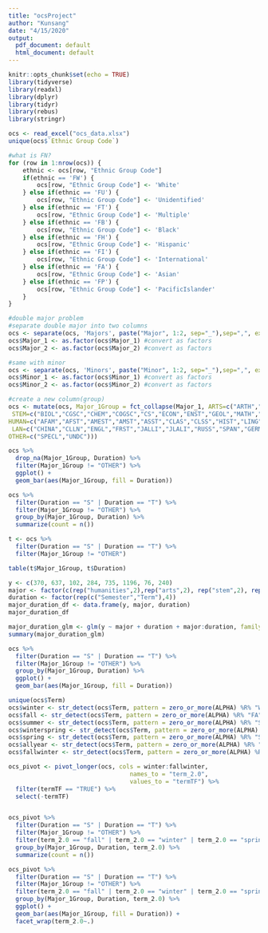 ```yaml
---
title: "ocsProject"
author: "Kunsang"
date: "4/15/2020"
output:
  pdf_document: default
  html_document: default
---
```


```r
knitr::opts_chunk$set(echo = TRUE)
library(tidyverse)
library(readxl)
library(dplyr)
library(tidyr)
library(rebus)
library(stringr)
```

```r
ocs <- read_excel("ocs_data.xlsx")
unique(ocs$`Ethnic Group Code`)
```
```r
#what is FN? 
for (row in 1:nrow(ocs)) {
    ethnic <- ocs[row, "Ethnic Group Code"]
    if(ethnic == 'FW') {
        ocs[row, "Ethnic Group Code"] <- 'White'
    } else if(ethnic == 'FU') {
        ocs[row, "Ethnic Group Code"] <- 'Unidentified'
    } else if(ethnic == 'FT') {
        ocs[row, "Ethnic Group Code"] <- 'Multiple'
    } else if(ethnic == 'FB') {
        ocs[row, "Ethnic Group Code"] <- 'Black'
    } else if(ethnic == 'FH') {
        ocs[row, "Ethnic Group Code"] <- 'Hispanic'
    } else if(ethnic == 'FI') {
        ocs[row, "Ethnic Group Code"] <- 'International'
    } else if(ethnic == 'FA') {
        ocs[row, "Ethnic Group Code"] <- 'Asian'
    } else if(ethnic == 'FP') {
        ocs[row, "Ethnic Group Code"] <- 'PacificIslander'
    }
}
```

```r
#double major problem
#separate double major into two columns
ocs <- separate(ocs, 'Majors', paste("Major", 1:2, sep="_"),sep=",", extra = "drop")
ocs$Major_1 <- as.factor(ocs$Major_1) #convert as factors
ocs$Major_2 <- as.factor(ocs$Major_2) #convert as factors

#same with minor
ocs <- separate(ocs, 'Minors', paste("Minor", 1:2, sep="_"),sep=",", extra = "drop")
ocs$Minor_1 <- as.factor(ocs$Minor_1) #convert as factors
ocs$Minor_2 <- as.factor(ocs$Minor_2) #convert as factors

#create a new column(group)
ocs <- mutate(ocs, Major_1Group = fct_collapse(Major_1, ARTS=c("ARTH","ARTS","CAMS","DANCE","MUSC","THEA"),
 STEM=c("BIOL","CGSC","CHEM","COGSC","CS","ECON","ENST","GEOL","MATH","MATS","PHYS","PSYC","STAT"),
HUMAN=c("AFAM","AFST","AMEST","AMST","ASST","CLAS","CLSS","HIST","LING","LTAM","PHIL","POSC","POSI","PPHHI","RELG","SOAN","WGST"),
 LAN=c("CHINA","CLLN","ENGL","FRST","JALLI","JLALI","RUSS","SPAN","GERM"),
OTHER=c("SPECL","UNDC")))
```

```r
ocs %>% 
  drop_na(Major_1Group, Duration) %>% 
  filter(Major_1Group != "OTHER") %>% 
  ggplot() +
  geom_bar(aes(Major_1Group, fill = Duration))
```

```r
ocs %>% 
  filter(Duration == "S" | Duration == "T") %>% 
  filter(Major_1Group != "OTHER") %>% 
  group_by(Major_1Group, Duration) %>% 
  summarize(count = n())

t <- ocs %>% 
  filter(Duration == "S" | Duration == "T") %>% 
  filter(Major_1Group != "OTHER") 

table(t$Major_1Group, t$Duration)

y <- c(370, 637, 102, 284, 735, 1196, 76, 240)
major <- factor(c(rep("humanities",2),rep("arts",2), rep("stem",2), rep("language",2)))
duration <- factor(rep(c("Semester","Term"),4))
major_duration_df <- data.frame(y, major, duration)
major_duration_df

major_duration_glm <- glm(y ~ major + duration + major:duration, family=poisson, data=major_duration_df)
summary(major_duration_glm)

ocs %>% 
  filter(Duration == "S" | Duration == "T") %>% 
  filter(Major_1Group != "OTHER") %>% 
  group_by(Major_1Group, Duration) %>% 
  ggplot() +
  geom_bar(aes(Major_1Group, fill = Duration))
```
```r
unique(ocs$Term)
ocs$winter <- str_detect(ocs$Term, pattern = zero_or_more(ALPHA) %R% "WI")
ocs$fall <- str_detect(ocs$Term, pattern = zero_or_more(ALPHA) %R% "FA")
ocs$summer <- str_detect(ocs$Term, pattern = zero_or_more(ALPHA) %R% "SU")
ocs$winterspring <- str_detect(ocs$Term, pattern = zero_or_more(ALPHA) %R% "WS")
ocs$spring <- str_detect(ocs$Term, pattern = zero_or_more(ALPHA) %R% "SP")
ocs$allyear <- str_detect(ocs$Term, pattern = zero_or_more(ALPHA) %R% "AY")
ocs$fallwinter <- str_detect(ocs$Term, pattern = zero_or_more(ALPHA) %R% "FW")

ocs_pivot <- pivot_longer(ocs, cols = winter:fallwinter, 
                                  names_to = "term_2.0", 
                                  values_to = "termTF") %>% 
  filter(termTF == "TRUE") %>% 
  select(-termTF)


ocs_pivot %>% 
  filter(Duration == "S" | Duration == "T") %>% 
  filter(Major_1Group != "OTHER") %>% 
  filter(term_2.0 == "fall" | term_2.0 == "winter" | term_2.0 == "spring") %>% 
  group_by(Major_1Group, Duration, term_2.0) %>% 
  summarize(count = n())

ocs_pivot %>% 
  filter(Duration == "S" | Duration == "T") %>% 
  filter(Major_1Group != "OTHER") %>% 
  filter(term_2.0 == "fall" | term_2.0 == "winter" | term_2.0 == "spring") %>% 
  group_by(Major_1Group, Duration, term_2.0) %>% 
  ggplot() +
  geom_bar(aes(Major_1Group, fill = Duration)) +
  facet_wrap(term_2.0~.)


```

